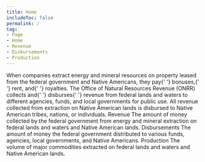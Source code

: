 ```yaml
---
title: Home 
includeToc: false
permalink: /
tag:
- Page
- Home
- Revenue
- Disbursements
- Production
---
```


<Container maxWidth="lg">
  <Grid container spacing={0}>
    <Grid item xs={12} md={7}>
      <Box 
        component="p" 
        pt={3} 
        pb={6}
        pr={{ xs: 0, md: 3 }}
        style={{ 
          fontWeight: 'normal', 
          fontSize: '1.4rem', 
          lineHeight: '2.25rem' }}>
        When companies extract energy and mineral resources on property
        leased from the federal government and Native Americans, they pay{' '}
      <GlossaryTerm>bonuses</GlossaryTerm>,{' '}
      <GlossaryTerm>rent</GlossaryTerm>, and{' '}
      <GlossaryTerm>royalties</GlossaryTerm>. The
        Office of Natural Resources Revenue (ONRR) collects and{' '}
      <GlossaryTerm>disburses</GlossaryTerm>{' '}
        revenue from federal lands and waters to different agencies,
        funds, and local governments for public use. All revenue collected
        from extraction on Native American lands is disbursed to Native
        American tribes, nations, or individuals.
      </Box>
    </Grid>
    <Grid item xs={12} md={5}>
      <Hidden mdDown>
      <Box bgcolor="primary.main" mt={3} mb={5} p={4} borderRadius={10}>
        <WhatsNew />
      </Box>
      </Hidden>
    </Grid>
  </Grid>
</Container>
<Container maxWidth="lg">
  <Box mb={2}>
    <Grid container spacing={0}>
      <Grid item xs={12} md={12}>
        <Tabtastic selected={props.location.search}>
          <TabtasticTab label="Revenue">
            <Grid container m={0} spacing={4}>
              <Grid item xs={12} sm={6}>
                <Typography variant="h2">
                  Revenue
                </Typography>
              </Grid>
              <Grid item xs={12} sm={6}>
                <Box pt={3.5}>
                  <LocationLink
                    linkTitle="Revenue by location"
                    linkUrl="/explore?dataType=Revenue"
                      />
                </Box>
              </Grid>
              <Grid item sm={12}>
                <Box component="p" pr={{ md: '35%' }}>
                  The amount of money collected by the federal government from energy and mineral extraction on federal lands and waters and Native American lands.
                </Box>
              </Grid>
              <Grid item xs={12} md={8}>
                <TotalRevenue />
              </Grid>
              <Grid item xs={12} md={4}>
                <RevenueTrends />
              </Grid>
              <Grid item xs={12}>
                <ExploreRevenue />
              </Grid>
            </Grid>
          </TabtasticTab>
          <TabtasticTab label="Disbursements">
            <Grid container spacing={4}>
              <Grid item xs={12} sm={6}>
                <Typography variant="h2">
                  Disbursements
                </Typography>
              </Grid>
              <Grid item xs={12} sm={6}>
                <Box pt={3.5}>
                  <LocationLink
                    linkTitle="Disbursements by location"
                    linkUrl="/explore?dataType=Disbursements" />
                </Box>
              </Grid>
              <Grid item sm={12}>
                <Box component="p" pr={{ md: '35%' }}>
                  The amount of money the federal government distributed to various funds, agencies, local governments, and Native Americans.
                </Box>
              </Grid>
              <Grid item xs={12} md={8}>
                <TotalDisbursements />
              </Grid>
              <Grid item xs={12} md={4}>
                <DisbursementTrends />
              </Grid>
              <Grid item xs={12}>
                <ExploreDisbursements />
              </Grid>
            </Grid>
          </TabtasticTab>
          <TabtasticTab label="Production">
            <Grid container spacing={4}>
              <Grid item xs={12} sm={6}>
                <Typography variant="h2">
                  Production
                </Typography>
              </Grid>
              <Grid item xs={12} sm={6}>
                <Box pt={3.5}>
                  <LocationLink
                    linkTitle="Production by location"
                    linkUrl="/explore?dataType=Production" />
                </Box>
              </Grid>
              <Grid item sm={12}>
                <Box component="p" pr={{ md: '35%' }}>
                  The volume of major commodities extracted on federal lands and waters and Native American lands.
                </Box>
              </Grid>
              <Grid item xs={12}>
                <TotalProduction />
              </Grid>
              <Grid item xs={12}>
                <ExploreProduction />
              </Grid>
            </Grid>
          </TabtasticTab>
        </Tabtastic>
      </Grid>
    </Grid>
  </Box>
</Container>
<Hidden mdUp>
  <Container maxWidth={false} component="section" style={{ backgroundColor: '#f0f6fa' }}>
    <Container maxWidth="lg">
      <Box pt={4} pb={4}>
        <WhatsNew />
      </Box>
    </Container>
  </Container>
</Hidden>